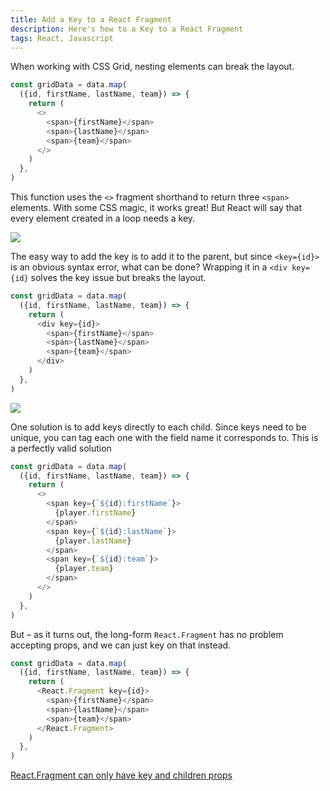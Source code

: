 ```yaml
---
title: Add a Key to a React Fragment
description: Here's how to a Key to a React Fragment
tags: React, Javascript
---
```


When working with CSS Grid, nesting elements can break the layout.

```js numbered
const gridData = data.map(
  ({id, firstName, lastName, team}) => {
    return (
      <>
        <span>{firstName}</span>
        <span>{lastName}</span>
        <span>{team}</span>
      </>
    )
  },
)
```

This function uses the `<>` fragment shorthand to return three `<span>` elements. With some CSS magic, it works great! But React will say that every element created in a loop needs a key.

![](/images/add-props-to-react-fragment_2021-06-24-02-04-27.png)

The easy way to add the key is to add it to the parent, but since `<key={id}>` is an obvious syntax error, what can be done? Wrapping it in a `<div key={id}` solves the key issue but breaks the layout.

```js numbered {4, 8}
const gridData = data.map(
  ({id, firstName, lastName, team}) => {
    return (
      <div key={id}>
        <span>{firstName}</span>
        <span>{lastName}</span>
        <span>{team}</span>
      </div>
    )
  },
)
```

![](/images/add-props-to-react-fragment_2021-06-24-02-04-11.png)

One solution is to add keys directly to each child. Since keys need to be unique, you can tag each one with the field name it corresponds to. This is a perfectly valid solution

```js
const gridData = data.map(
  ({id, firstName, lastName, team}) => {
    return (
      <>
        <span key={`${id}:firstName`}>
          {player.firstName}
        </span>
        <span key={`${id}:lastName`}>
          {player.lastName}
        </span>
        <span key={`${id}:team`}>
          {player.team}
        </span>
      </>
    )
  },
)
```

But – as it turns out, the long-form `React.Fragment` has no problem accepting props, and we can just key on that instead.

```js
const gridData = data.map(
  ({id, firstName, lastName, team}) => {
    return (
      <React.Fragment key={id}>
        <span>{firstName}</span>
        <span>{lastName}</span>
        <span>{team}</span>
      </React.Fragment>
    )
  },
)
```

<SideNote>

[React.Fragment can only have key and children props](https://github.com/facebook/react/blob/master/packages/react/src/jsx/ReactJSXElementValidator.js#L281)

<SideNote>
